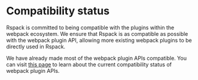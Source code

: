 # Compatibility status

Rspack is committed to being compatible with the plugins within the webpack ecosystem. We ensure that Rspack is as compatible as possible with the webpack plugin API, allowing more existing webpack plugins to be directly used in Rspack.

We have already made most of the webpack plugin APIs compatible. You can visit [this page](https://github.com/orgs/web-infra-dev/projects/9) to learn about the current compatibility status of webpack plugin APIs.
